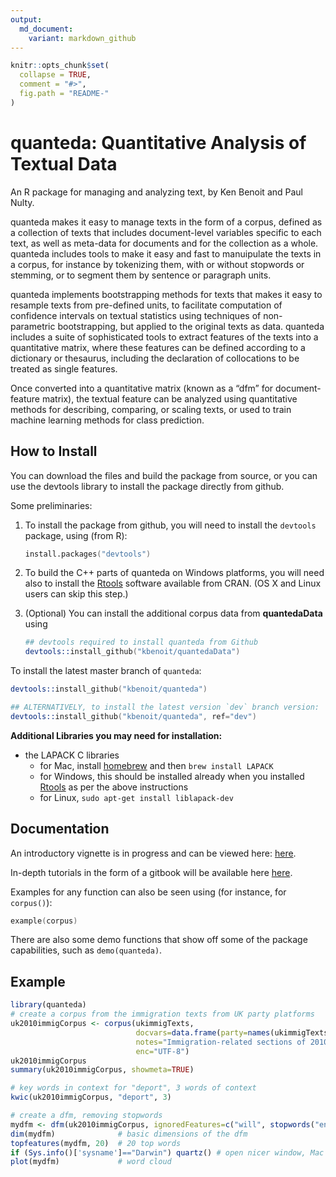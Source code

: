 ```yaml
---
output:
  md_document:
    variant: markdown_github
---
```


<!-- README.md is generated from README.Rmd. Please edit that file -->

```r
knitr::opts_chunk$set(
  collapse = TRUE,
  comment = "#>",
  fig.path = "README-"
)
```

quanteda: Quantitative Analysis of Textual Data
===============================================

An R package for managing and analyzing text, by Ken Benoit and Paul Nulty.

quanteda makes it easy to manage texts in the form of a
corpus, defined as a collection of texts that includes document-level
variables specific to each text, as well as meta-data for documents
and for the collection as a whole. quanteda includes tools to make it
easy and fast to manuipulate the texts in a corpus, for
instance by tokenizing them, with or without stopwords or stemming, or
to segment them by sentence or paragraph units. 

quanteda implements
bootstrapping methods for texts that makes it easy to resample texts
from pre-defined units, to facilitate computation of confidence
intervals on textual statistics using techniques of non-parametric
bootstrapping, but applied to the original texts as data. quanteda
includes a suite of sophisticated tools to extract features of the
texts into a quantitative matrix, where these features can be defined
according to a dictionary or thesaurus, including the declaration of
collocations to be treated as single features. 

Once converted into a
quantitative matrix (known as a "dfm" for document-feature matrix),
the textual feature can be analyzed using quantitative methods for
describing, comparing, or scaling texts, or used to train machine
learning methods for class prediction.


How to Install
--------------

You can download the files and build the package from source, or you can use the devtools library to install the package directly from github.

Some preliminaries:

1.  To install the package from github, you will need to install the `devtools` package, using (from R):

    ```S
    install.packages("devtools")
    ```

2.  To build the C++ parts of quanteda on Windows platforms, you will need also to install the [Rtools](http://cran.r-project.org/bin/windows/Rtools/) software available from CRAN.  (OS X and Linux users can skip this step.)

4.  (Optional) You can install the additional corpus data from **quantedaData** using

    ```S
    ## devtools required to install quanteda from Github
    devtools::install_github("kbenoit/quantedaData")
    ```

To install the latest master branch of `quanteda`:

```S
devtools::install_github("kbenoit/quanteda")

## ALTERNATIVELY, to install the latest version `dev` branch version:
devtools::install_github("kbenoit/quanteda", ref="dev")
```

**Additional Libraries you may need for installation:**

*  the LAPACK C libraries
    *  for Mac, install [homebrew](http://brew.sh/) and then `brew install LAPACK`
    *  for Windows, this should be installed already when you installed [Rtools](http://cran.r-project.org/bin/windows/Rtools/) as per the above instructions
    *  for Linux, `sudo apt-get install liblapack-dev`

Documentation
-------------

An introductory vignette is in progress and can be viewed here: [here](http://pnulty.github.io).

In-depth tutorials in the form of a gitbook will be available here [here](http://kbenoit.github.io/quanteda).

Examples for any function can also be seen using (for instance, for `corpus()`):
```S
example(corpus)
```
There are also some demo functions that show off some of the package capabilities, such 
as `demo(quanteda)`.


Example
-------

```r
library(quanteda)
# create a corpus from the immigration texts from UK party platforms
uk2010immigCorpus <- corpus(ukimmigTexts,
                            docvars=data.frame(party=names(ukimmigTexts)),
                            notes="Immigration-related sections of 2010 UK party manifestos",
                            enc="UTF-8")
uk2010immigCorpus
summary(uk2010immigCorpus, showmeta=TRUE)

# key words in context for "deport", 3 words of context
kwic(uk2010immigCorpus, "deport", 3)

# create a dfm, removing stopwords
mydfm <- dfm(uk2010immigCorpus, ignoredFeatures=c("will", stopwords("english", verbose=FALSE)))
dim(mydfm)              # basic dimensions of the dfm
topfeatures(mydfm, 20)  # 20 top words
if (Sys.info()['sysname']=="Darwin") quartz() # open nicer window, Mac only
plot(mydfm)             # word cloud     
```

